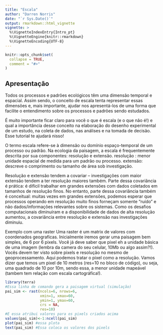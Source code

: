 ```yaml
---
title: "Escala"
author: "Darren Norris"
date: "`r Sys.Date()`"
output: rmarkdown::html_vignette
vignette: >
  %\VignetteIndexEntry{Intro_pt}
  %\VignetteEngine{knitr::rmarkdown}
  %\VignetteEncoding{UTF-8}
---
```


```r
knitr::opts_chunk$set(
  collapse = TRUE,
  comment = "#>"
)
```

## Apresentação
Todos os processos e padrões ecológicos têm uma dimensão temporal e espacial. Assim sendo, o conceito de escala tenta representar essas dimensões e, mais importante, ajudar nos apresentá-los de uma forma que facilite o entendimento sobre os processos e padrões sendo estudados.

É muito importante ficar claro para você o que é escala (e o que não é!) e qual a importância desse conceito na elaboração do desenho experimental de um estudo, na coleta de dados, nas análises e na tomada de decisão. Esse tutorial te ajudará nisso!

O termo escala refere-se à dimensão ou domínio espaço-temporal  de um processo ou padrão. Na ecologia da paisagem, a escala é frequentemente descrita por sua componentes: resolução e extensão. 
resolução :  menor unidade espacial de medida para um padrão ou processo.
extensão: descreve o comprimento ou tamanho de área sob investigação.

Resolução e extensão tendem a covariar – investigações com maior extensão tendem a ter resolução maiores também. Parte dessa covariância é prática: é difícil trabalhar em grandes extensões com dados coletados em tamanhos de resolução finos. No entanto, parte dessa covariância também é conceitual: muitas vezes em grandes extensões, podemos esperar que processos operando em resolução muito finos forneçam somente “ruído” e não dados/informações relevantes sobre os sistemas. Como  os desafios computacionais diminuíram e a disponibilidade de dados de alta resolução aumentou, a covariância entre resolução e extensão nas investigações diminuiu.

Exemplo com uma raster
Uma raster é um matrix de valores com coordenados geograficas.
Inicialmente iremos gerar uma paisagem bem simples, de 6 por 6 pixels.
Você já deve saber que pixel eh a unidade básica de uma imagem (lembra da camera do seu celular, 10Mb ou algo assim?!). Vocês devem ter
visto sobre pixels e resolução no mesmo de geoprocessamento. Aqui podemos tratar o pixel como a resolução. Vamos dizer que temos um pixel de 10 metros (res=10 no bloco de código), ou seja,
uma quadrado de 10 por 10m, sendo essa, a menor unidade mapeável (tambem tem relação com escala cartográfica!).

```r
library(terra)
#Essa linha de comando gera a paisagem virtual (simulação)
pai_sim <- rast(ncols=6, nrows=6, 
                xmin=1, xmax=60, 
                ymin=1, ymax=60, 
                crs = NA,
                res=10) 
#E essa atribui valores para os pixels criados acima
values(pai_sim)<-1:ncell(pai_sim)  
plot(pai_sim) #essa plota
text(pai_sim) #Essa coloca os valores dos pixels
```

